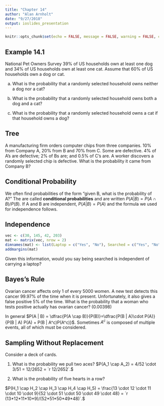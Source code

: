 ```yaml
---
title: "Chapter 14"
author: "Alan Arnholt"
date: "9/27/2018"
output: ioslides_presentation
---
```


```r
knitr::opts_chunk$set(echo = FALSE, message = FALSE, warning = FALSE, comment = NA, fig.align = "center")
```

## Example 14.1

National Pet Owners Survey 39% of US households own at least one dog and 34%
of US households own at least one cat.  Assume that 60% of US households own a
dog or cat.

a.  What is the probability that a randomly selected household owns neither a dog nor a cat?

b.  What is the probability that a randomly selected household owns both a dog and a cat?

c.  What is the probability that a randomly selected household owns a cat if that household owns a dog?

## Tree

A manufacturing firm orders computer chips from three companies.  10% from
Company A, 20% from B and 70% from C.  Some are defective.  4% of A's are
defective; 2% of Bs are; and 0.5% of C's are.  A worker discovers a randomly
selected chip is defective.  What is the probability it came from Company B?

## Conditional Probability

We often find probabilities of the form "given B, what is the probability
of A?"  The are called **conditional probabilities** and are written
$P(A | B) = P(A \cap B)/P(B)$.  If A and B are independent, $P(A | B)
= P(A)$ and the formula we used for independence follows.

## Independence

```r
vec <- c(30, 145, 42, 203)
mat <- matrix(vec, nrow = 2)
dimnames(mat) <- list(Laptop = c("Yes", "No"), Searched = c("Yes", "No"))
addmargins(mat)
```


Given this information, would you say being searched is independent of carrying a laptop?

## Bayes's Rule

Ovarian cancer affects only 1 of every 5000 women.  A new test detects this
cancer 99.97% of the time when it is present.  Unfortunately, it also gives a
false positive 5% of the time.  What is the probability that a woman who tests
positive actually has ovarian cancer? (0.00398)

In general $P(A | B) = \dfrac{P(A \cap B)}{P(B)}=\dfrac{P(B | A)\cdot
P(A)}{P(B | A) P(A) + P(B | A^c)P(A^c)}$.  Sometimes $A^c$ is
composed of multiple events, all of which must be considered.

## Sampling Without Replacement

Consider a deck of cards.

1.  What is the probability we pull two aces? $P(A_1 \cap A_2) = 4/52 \cdot 3/51 = 12/2652 = `r 12/2652`.$

2.  What is the probability of five hearts in a row? 

$P(H_1 \cap H_2 \cap H_3 \cap H_4 \cap H_5) = \frac{13 \cdot 12 \cdot 11 \cdot 10 \cdot 9}{52 \cdot 51 \cdot 50 \cdot 49 \cdot 48} = `r (13*12*11*10*9)/(52*51*50*49*48)`.$